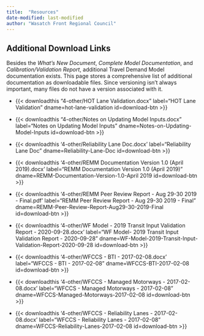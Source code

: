 ```yaml
---
title:  "Resources"
date-modified: last-modified
author: "Wasatch Front Regional Council"
---
```


## Additional Download Links

Besides the *What's New Document*, *Complete Model Documentation*, and *Calibration/Validation Report*, additional Travel Demand Model documentation exists. This page stores a comprehensive list of additional documentation as downloadable files. Since versioning isn't always important, many files do not have a version associated with it. 

 - {{< downloadthis "4-other/HOT Lane Validation.docx"
label="HOT Lane Validation" dname=hot-lane-validation id=download-btn >}}

 - {{< downloadthis "4-other/Notes on Updating Model Inputs.docx"
label="Notes on Updating Model Inputs" dname=Notes-on-Updating-Model-Inputs id=download-btn >}}

 - {{< downloadthis '4-other/Reliability Lane Doc.docx'
label="Reliability Lane Doc" dname=Reliability-Lane-Doc id=download-btn >}}

 - {{< downloadthis '4-other/REMM Documentation Version 1.0 (April 2019).docx'
label="REMM Documentation Version 1.0 (April 2019)" dname=REMM-Documentation-Version-1.0-April 2019 id=download-btn >}}

 - {{< downloadthis '4-other/REMM Peer Review Report - Aug 29-30 2019 - Final.pdf'
label="REMM Peer Review Report - Aug 29-30 2019 - Final" dname=REMM-Peer-Review-Report-Aug29-30-2019-Final id=download-btn >}}

 - {{< downloadthis '4-other/WF Model - 2019 Transit Input Validation Report - 2020-09-28.docx'
label="WF Model- 2019 Transit Input Validation Report - 2020-09-28" dname=WF-Model-2019-Transit-Input-Validation-Report-2020-09-28 id=download-btn >}}

 - {{< downloadthis '4-other/WFCCS - BTI - 2017-02-08.docx'
label="WFCCS - BTI - 2017-02-08" dname=WFCCS-BTI-2017-02-08 id=download-btn >}}

 - {{< downloadthis '4-other/WFCCS - Managed Motorways - 2017-02-08.docx'
label="WFCCS - Managed Motorways - 2017-02-08" dname=WFCCS-Managed-Motorways-2017-02-08 id=download-btn >}}

 - {{< downloadthis '4-other/WFCCS - Reliability Lanes - 2017-02-08.docx'
label="WFCCS - Reliability Lanes - 2017-02-08" dname=WFCCS-Reliability-Lanes-2017-02-08 id=download-btn >}}
